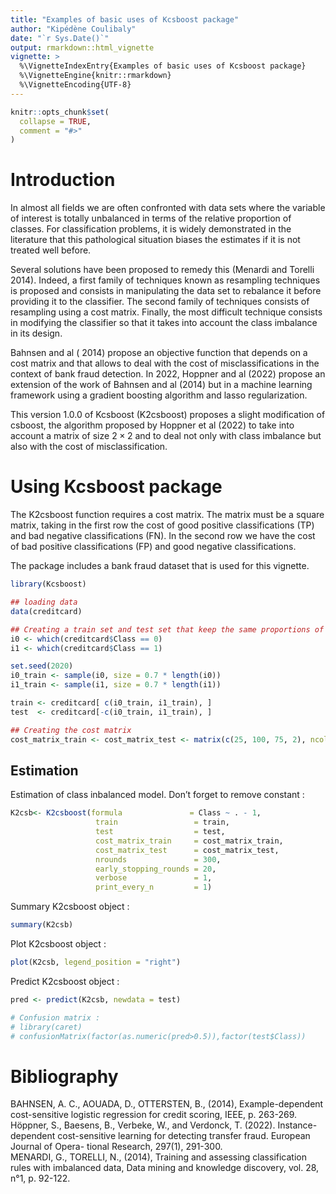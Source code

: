 ```yaml
---
title: "Examples of basic uses of Kcsboost package"
author: "Kipédène Coulibaly"
date: "`r Sys.Date()`"
output: rmarkdown::html_vignette
vignette: >
  %\VignetteIndexEntry{Examples of basic uses of Kcsboost package}
  %\VignetteEngine{knitr::rmarkdown}
  %\VignetteEncoding{UTF-8}
---
```


```r
knitr::opts_chunk$set(
  collapse = TRUE,
  comment = "#>"
)
```

Introduction
===

In almost all fields we are often confronted with data sets where the variable of interest is totally unbalanced in terms of the relative proportion of classes. For classification problems, it is widely demonstrated in the literature that this pathological situation biases the estimates if it is not treated well before. 

Several solutions have been proposed to remedy this (Menardi and Torelli 2014). Indeed, a first family of techniques known as resampling techniques is proposed and consists in manipulating the data set to rebalance it before providing it to the classifier. The second family of techniques consists of resampling using a cost matrix. Finally, the most difficult technique consists in modifying the classifier so that it takes into account the class imbalance in its design. 

Bahnsen and al ( 2014) propose an objective function that depends on a cost matrix and that allows to deal with the cost of misclassifications in the context of bank fraud detection. In 2022, Hoppner and al (2022) propose an extension of the work of Bahnsen and al (2014) but in a machine learning framework using a gradient boosting algorithm and lasso regularization. 

This version 1.0.0 of Kcsboost (K2csboost) proposes a slight modification of csboost, the algorithm proposed by Hoppner et al (2022) to take into account a matrix of size $2 \times 2$ and to deal not only with class imbalance but also with the cost of misclassification. 

Using Kcsboost package
===

The K2csboost function requires a cost matrix. The matrix must be a square matrix, taking in the first row the cost of good positive classifications (TP) and bad negative classifications (FN). In the second row we have the cost of bad positive classifications (FP) and good negative classifications.  

The package includes a bank fraud dataset that is used for this vignette.

```r
library(Kcsboost)

## loading data 
data(creditcard)

## Creating a train set and test set that keep the same proportions of class imbalance
i0 <- which(creditcard$Class == 0)
i1 <- which(creditcard$Class == 1)

set.seed(2020)
i0_train <- sample(i0, size = 0.7 * length(i0))
i1_train <- sample(i1, size = 0.7 * length(i1))

train <- creditcard[ c(i0_train, i1_train), ]
test  <- creditcard[-c(i0_train, i1_train), ]

## Creating the cost matrix
cost_matrix_train <- cost_matrix_test <- matrix(c(25, 100, 75, 2), ncol = 2, byrow = TRUE)
```

Estimation
----

Estimation of class inbalanced model. Don't forget to remove constant :
```r
K2csb<- K2csboost(formula               = Class ~ . - 1,
                   train                 = train,
                   test                  = test,
                   cost_matrix_train     = cost_matrix_train,
                   cost_matrix_test      = cost_matrix_test,
                   nrounds               = 300,
                   early_stopping_rounds = 20,
                   verbose               = 1,
                   print_every_n         = 1)

```

Summary K2csboost object :
```r
summary(K2csb)

```

Plot K2csboost object :
```r
plot(K2csb, legend_position = "right")
```

Predict K2csboost object :
```r
pred <- predict(K2csb, newdata = test)

# Confusion matrix :
# library(caret)
# confusionMatrix(factor(as.numeric(pred>0.5)),factor(test$Class))

```

Bibliography
===

BAHNSEN, A. C., AOUADA, D., OTTERSTEN, B., (2014), Example-dependent cost-sensitive logistic regression for credit scoring, IEEE, p. 263-269.  
Höppner, S., Baesens, B., Verbeke, W., and Verdonck, T. (2022). Instance-dependent cost-sensitive learning for detecting transfer fraud. European Journal of Opera- tional Research, 297(1), 291-300.  
MENARDI, G., TORELLI, N., (2014), Training and assessing classification rules with imbalanced data, Data mining and knowledge discovery, vol. 28, n°1, p. 92-122.
